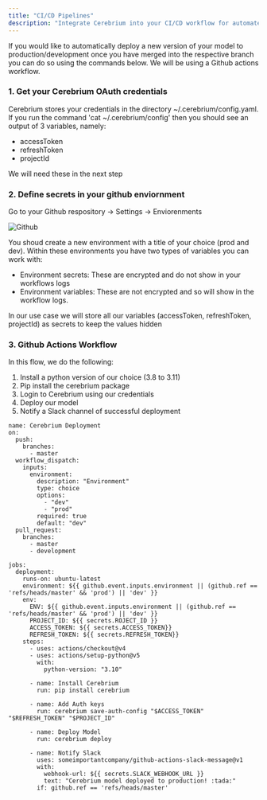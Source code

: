 ```yaml
---
title: "CI/CD Pipelines"
description: "Integrate Cerebrium into your CI/CD workflow for automated deployments"
---
```


If you would like to automatically deploy a new version of your model to production/development once you have merged into the
respective branch you can do so using the commands below. We will be using a Github actions workflow.

### 1. Get your Cerebrium OAuth credentials

Cerebrium stores your credentials in the directory ~/.cerebrium/config.yaml. If you run the command 'cat ~/.cerebrium/config' then
you should see an output of 3 variables, namely:
- accessToken
- refreshToken
- projectId

We will need these in the next step

### 2. Define secrets in your github enviornment

Go to your Github respository -> Settings -> Enviorenments

![Github](/images/githubActions.png)


You shoud create a new environment with a title of your choice (prod and dev). Within these environments you have two types
of variables you can work with:
- Environment secrets: These are encrypted and do not show in your workflows logs
- Environment variables: These are not encrypted and so will show in the workflow logs.

In our use case we will store all our variables (accessToken, refreshToken, projectId) as secrets to keep the values hidden

### 3. Github Actions Workflow

In this flow, we do the following:
1. Install a python version of our choice (3.8 to 3.11)
2. Pip install the cerebrium package
3. Login to Cerebrium using our credentials
4. Deploy our model
5. Notify a Slack channel of successful deployment

```
name: Cerebrium Deployment
on:
  push:
    branches:
      - master
  workflow_dispatch:
    inputs:
      environment:
        description: "Environment"
        type: choice
        options:
          - "dev"
          - "prod"
        required: true
        default: "dev"
  pull_request:
    branches:
      - master
      - development

jobs:
  deployment:
    runs-on: ubuntu-latest
    environment: ${{ github.event.inputs.environment || (github.ref == 'refs/heads/master' && 'prod') || 'dev' }}
    env:
      ENV: ${{ github.event.inputs.environment || (github.ref == 'refs/heads/master' && 'prod') || 'dev' }}
      PROJECT_ID: ${{ secrets.ROJECT_ID }}
      ACCESS_TOKEN: ${{ secrets.ACCESS_TOKEN}}
      REFRESH_TOKEN: ${{ secrets.REFRESH_TOKEN}}
    steps:
      - uses: actions/checkout@v4
      - uses: actions/setup-python@v5
        with:
          python-version: "3.10"

      - name: Install Cerebrium
        run: pip install cerebrium

      - name: Add Auth keys
        run: cerebrium save-auth-config "$ACCESS_TOKEN" "$REFRESH_TOKEN" "$PROJECT_ID"

      - name: Deploy Model
        run: cerebrium deploy

      - name: Notify Slack
        uses: someimportantcompany/github-actions-slack-message@v1
        with:
          webhook-url: ${{ secrets.SLACK_WEBHOOK_URL }}
          text: "Cerebrium model deployed to production! :tada:"
        if: github.ref == 'refs/heads/master'

```